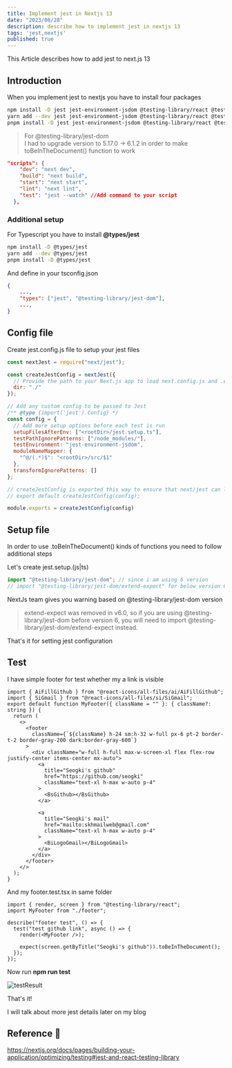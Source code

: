 ```yaml
---
title: Implement jest in Nextjs 13
date: "2023/08/28"
description: describe how to implement jest in nextjs 13
tags: 'jest,nextjs'
published: true
---
```


This Article describes how to add jest to next.js 13

## Introduction

When you implement jest to nextjs you have to install four packages

```bash showLineNumbers
npm install -D jest jest-environment-jsdom @testing-library/react @testing-library/jest-dom
yarn add --dev jest jest-environment-jsdom @testing-library/react @testing-library/jest-dom
pnpm install -D jest jest-environment-jsdom @testing-library/react @testing-library/jest-dom
```

> For @testing-library/jest-dom<br/>
> I had to upgrade version to 5.17.0 -> 6.1.2 in order to make toBeInTheDocument() function to work

```json:package.json {6} showLineNumbers
"scripts": {
    "dev": "next dev",
    "build": "next build",
    "start": "next start",
    "lint": "next lint",
    "test": "jest --watch" //Add command to your script
  },
```


### Additional setup

For Typescript you have to install **@types/jest**

```bash showLineNumbers
npm install -D @types/jest
yarn add --dev @types/jest
pnpm install -D @types/jest
```

And define in your tsconfig.json

```json:tsconfig.json {3} showLineNumbers
{
    ...,
    "types": ["jest", "@testing-library/jest-dom"],
    ...,
}
```

## Config file


Create jest.config.js file to setup your jest files

```js:jest.config.js showLineNumbers
const nextJest = require("next/jest");

const createJestConfig = nextJest({
  // Provide the path to your Next.js app to load next.config.js and .env files in your test environment
  dir: "./"
});

// Add any custom config to be passed to Jest
/** @type {import('jest').Config} */
const config = {
  // Add more setup options before each test is run
  setupFilesAfterEnv: ["<rootDir>/jest.setup.ts"],
  testPathIgnorePatterns: ["/node_modules/"],
  testEnvironment: "jest-environment-jsdom",
  moduleNameMapper: {
    "^@/(.*)$": "<rootDir>/src/$1"
  },
  transformIgnorePatterns: []
};

// createJestConfig is exported this way to ensure that next/jest can load the Next.js config which is async
// export default createJestConfig(config);

module.exports = createJestConfig(config)
```

## Setup file

In order to use .toBeInTheDocument() kinds of functions you need to follow additional steps

Let's create jest.setup.(js|ts)

```ts:jest.setup.ts showLineNumbers
import "@testing-library/jest-dom"; // since i am using 6 version
// import "@testing-library/jest-dom/extend-expect" for below version 6 only;
```

NextJs team gives you warning based on @testing-library/jest-dom version

> extend-expect was removed in v6.0, so if you are using @testing-library/jest-dom before version 6, you will need to import @testing-library/jest-dom/extend-expect instead.

That's it for setting jest configuration

## Test

I have simple footer for test whether my a link is visible

```tsx:footer.tsx showLineNumbers
import { AiFillGithub } from "@react-icons/all-files/ai/AiFillGithub";
import { SiGmail } from "@react-icons/all-files/si/SiGmail";
export default function MyFooter({ className = "" }: { className?: string }) {
  return (
    <>
      <footer
        className={`${className} h-24 sm:h-32 w-full px-6 pt-2 border-t-2 border-gray-200 dark:border-gray-600`}
      >
        <div className="w-full h-full max-w-screen-xl flex flex-row justify-center items-center mx-auto">
          <a
            title="Seogki's github"
            href="https://github.com/seogki"
            className="text-xl h-max w-auto p-4"
          >
            <BsGithub></BsGithub>
          </a>

          <a
            title="Seogki's mail"
            href="mailto:skhmailweb@gmail.com"
            className="text-xl h-max w-auto p-4"
          >
            <BiLogoGmail></BiLogoGmail>
          </a>
        </div>
      </footer>
    </>
  );
}
```

And my footer.test.tsx in same folder

```tsx:footer.test.tsx showLineNumbers
import { render, screen } from "@testing-library/react";
import MyFooter from "./footer";

describe("footer test", () => {
  test("test github link", async () => {
    render(<MyFooter />);

    expect(screen.getByTitle("Seogki's github")).toBeInTheDocument();
  });
});
```

Now run **npm run test**

![testResult](/posts/NEXTJS/implement-jest-in-nextjs-13/test-result.png)

That's it! 

I will talk about more jest details later on my blog


## Reference 🔗

https://nextjs.org/docs/pages/building-your-application/optimizing/testing#jest-and-react-testing-library<br/>